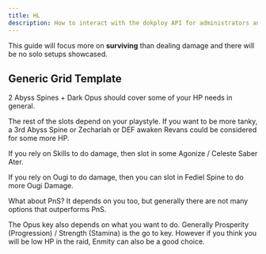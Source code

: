```yaml
---
title: HL
description: How to interact with the dokploy API for administrators and users
---
```


This guide will focus more on **surviving** than dealing damage and there will be no solo setups showcased.

## Generic Grid Template

<MDXWeaponGrid />

2 Abyss Spines + Dark Opus should cover some of your HP needs in general.

The rest of the slots depend on your playstyle.
If you want to be more tanky, a 3rd Abyss Spine or Zechariah or DEF awaken Revans could be considered for some more HP.

If you rely on Skills to do damage, then slot in some Agonize / Celeste Saber Ater.

If you rely on Ougi to do damage, then you can slot in Fediel Spine to do more Ougi Damage.

What about PnS? It depends on you too, but generally there are not many options that outperforms PnS.

The Opus key also depends on what you want to do.
Generally Prosperity (Progression) / Strength (Stamina) is the go to key.
However if you think you will be low HP in the raid, Enmity can also be a good choice.
